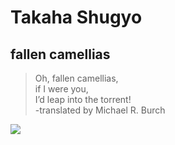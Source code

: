 # Takaha Shugyo



## fallen camellias

> Oh, fallen camellias,   
> if I were you,  
> I'd leap into the torrent!   
>    -translated by Michael R. Burch  




![](images/.png)

